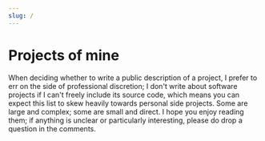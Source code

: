 ```yaml
---
slug: /
---
```



# Projects of mine

When deciding whether to write a public description of a project, I prefer to err on the
side of professional discretion; I don't write about software projects if I can't freely
include its source code, which means you can expect this list to skew heavily towards
personal side projects. Some are large and complex; some are small and direct. I hope you
enjoy reading them; if anything is unclear or particularly interesting, please do drop a
question in the comments.

<ProjectCardList>
  <ProjectCard
    path="noisebot"
    title="Noisebot"
    description="A Raspberry-Pi-powered hardware controller for seamlessly controlling the once-janky connection between Sonos and my phonograph"
    />
  <ProjectCard 
    path="on-the-sierpinski-triangle-thing"
    title="Sierpinski Triangle Animation"
    description={`The animated triangle from this site's homepage. Learn the fun and elegant "chaos game" algorithm powering it (and its personal meaning from my journey to becoming a programmer), and how to embed a d3 visualization within a react page.`}
    />
</ProjectCardList>
